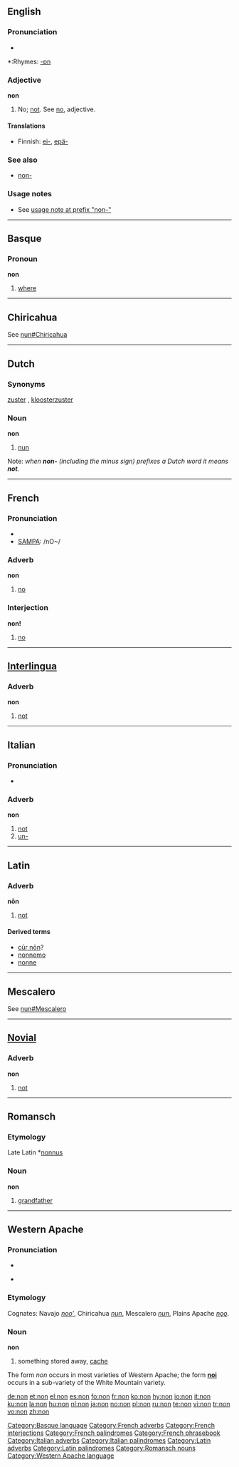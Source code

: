 {{see|non-}}
{{wikipedia}}
==English==

===Pronunciation===
*{{audio|en-us-non.ogg|Audio (US)}}

*:Rhymes: [[Rhymes:English:-ɒn|-ɒn]]

===Adjective===
'''non'''

# No; [[not]]. See [[no]], adjective.

====Translations====
*Finnish: [[ei-]], [[epä-]]

===See also===
*[[non-]]

===Usage notes===
* See [[non-#usage note|usage note at prefix "non-"]]

----

==Basque==

===Pronoun===
'''non'''

# [[where]]

[[Category:Basque language]]

----

==Chiricahua==

See [[nun#Chiricahua]]

----

==Dutch==

===Synonyms===
[[zuster]] {{f}}, [[kloosterzuster]] {{f}}

===Noun===
'''non'''

# [[nun]]

Note: ''when '''non-''' (including the minus sign) prefixes a Dutch word it means '''not'''.''

----

==French==

===Pronunciation===
*{{IPA|/nɔ̃/}}
*[[w:SAMPA|SAMPA]]: /nO~/

===Adverb===
'''non'''

# [[no]]

[[Category:French adverbs]]
===Interjection===
'''non!'''

# [[no]]

[[Category:French interjections]]
[[Category:French palindromes]]
[[Category:French phrasebook]]

----

==[[Interlingua]]==

===Adverb===
'''non'''

# [[not]]

----

==Italian==

===Pronunciation===
* {{IPA|[non]}}

===Adverb===
'''non'''

# [[not]]
# [[un-]]

[[Category:Italian adverbs]]
[[Category:Italian palindromes]]

----

==Latin==

===Adverb===
'''nōn'''

# [[not]]

====Derived terms====
*[[cur non|cūr nōn]]?
*[[nonnemo]]
*[[nonne]]

[[Category:Latin adverbs]]
[[Category:Latin palindromes]]

----

==Mescalero==

See [[nun#Mescalero]]

----

==[[Novial]]==

===Adverb===
'''non'''

# [[not]]

----

==Romansch==

===Etymology===
Late Latin *[[nonnus]]

===Noun===
'''non'''

# [[grandfather]]

[[Category:Romansch nouns]]

----

==Western Apache==

===Pronunciation===
*{{audio|en-us-non.ogg|Audio (US)}}

*{{IPA|[nòn]}}

===Etymology===

Cognates: Navajo ''[[nooʼ]]'', Chiricahua ''[[nun]]'', Mescalero ''[[nun]]'', Plains Apache ''[[nǫǫ]]''.

===Noun===
'''non'''

# something stored away, [[cache]]

The form ''non'' occurs in most varieties of Western Apache; the form '''[[noi]]''' occurs in a sub-variety of the White Mountain variety.

[[Category:Western Apache language]]

[[de:non]]
[[et:non]]
[[el:non]]
[[es:non]]
[[fo:non]]
[[fr:non]]
[[ko:non]]
[[hy:non]]
[[io:non]]
[[it:non]]
[[ku:non]]
[[la:non]]
[[hu:non]]
[[nl:non]]
[[ja:non]]
[[no:non]]
[[pl:non]]
[[ru:non]]
[[te:non]]
[[vi:non]]
[[tr:non]]
[[vo:non]]
[[zh:non]]